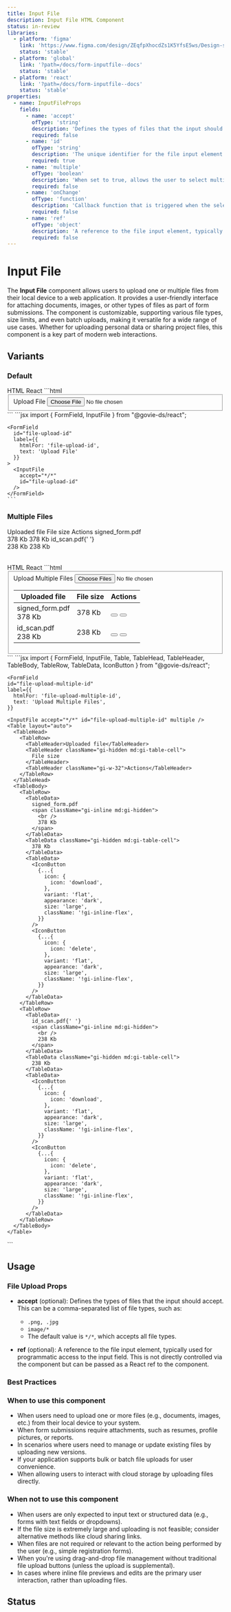 ```yaml
---
title: Input File
description: Input File HTML Component
status: in-review
libraries:
  - platform: 'figma'
    link: 'https://www.figma.com/design/ZEqfpXhocdZs1K5YfsE5ws/Design-system?node-id=5500-7027'
    status: 'stable'
  - platform: 'global'
    link: '?path=/docs/form-inputfile--docs'
    status: 'stable'
  - platform: 'react'
    link: '?path=/docs/form-inputfile--docs'
    status: 'stable'
properties:
  - name: InputFileProps
    fields:
      - name: 'accept'
        ofType: 'string'
        description: 'Defines the types of files that the input should accept. Can be a comma-separated list of file types (e.g., .png, .jpg, image/*).'
        required: false
      - name: 'id'
        ofType: 'string'
        description: 'The unique identifier for the file input element.'
        required: true
      - name: 'multiple'
        ofType: 'boolean'
        description: 'When set to true, allows the user to select multiple files.'
        required: false
      - name: 'onChange'
        ofType: 'function'
        description: 'Callback function that is triggered when the selected file(s) change.'
        required: false
      - name: 'ref'
        ofType: 'object'
        description: 'A reference to the file input element, typically used for programmatic access to the input field.'
        required: false
---
```


# Input File

The **Input File** component allows users to upload one or multiple files from their local device to a web application. It provides a user-friendly interface for attaching documents, images, or other types of files as part of form submissions. The component is customizable, supporting various file types, size limits, and even batch uploads, making it versatile for a wide range of use cases. Whether for uploading personal data or sharing project files, this component is a key part of modern web interactions.

## Variants

### Default

<ComponentContainer>
  <FormField
    id="file-upload-id"
    label={{
      htmlFor: 'file-upload-id',
      text: 'Upload File',
    }}
  >
    <InputFile accept="*/*" id="file-upload-id" />
  </FormField>
</ComponentContainer>

<Tabs id="tab3">
  <TabList>
    <TabItem value="tab31" checked>HTML</TabItem>
    <TabItem value="tab33">React</TabItem>
  </TabList>
  <TabPanel value="tab31">
    ```html
    <fieldset>
      <label class="gi-text-md gi-label gi-mb-2" for="file-upload-id">Upload File</label>
      <input class="gi-input-file" type="file" id="file-upload-id" accept="*/*">
    </fieldset>
    ```
  </TabPanel>
  <TabPanel value="tab33">
    ```jsx
    import { FormField, InputFile } from "@govie-ds/react";
    
    <FormField
      id="file-upload-id"
      label={{
        htmlFor: 'file-upload-id',
        text: 'Upload File'
      }}
    >
      <InputFile
        accept="*/*"
        id="file-upload-id"
      />
    </FormField>
    ```
  </TabPanel>
</Tabs>

### Multiple Files
<ComponentContainer>
  <FormField
    id="file-upload-multiple-id"
    label={{
      htmlFor: 'file-upload-multiple-id',
      text: 'Upload Multiple Files',
    }}
  >
    <InputFile accept="*/*" id="file-upload-multiple-id" multiple />
    <Table layout="auto">
      <TableHead>
        <TableRow>
          <TableHeader>Uploaded file</TableHeader>
          <TableHeader className="gi-hidden md:gi-table-cell">
            File size
          </TableHeader>
          <TableHeader className="gi-w-32">Actions</TableHeader>
        </TableRow>
      </TableHead>
      <TableBody>
        <TableRow>
          <TableData>
            signed_form.pdf
            <span className="gi-inline md:gi-hidden">
              <br />
              378 Kb
            </span>
          </TableData>
          <TableData className="gi-hidden md:gi-table-cell">
            378 Kb
          </TableData>
          <TableData>
            <IconButton
              {...{
                icon: {
                  icon: 'download',
                },
                variant: 'flat',
                appearance: 'dark',
                size: 'large',
                className: '!gi-inline-flex',
              }}
            />
            <IconButton
              {...{
                icon: {
                  icon: 'delete',
                },
                variant: 'flat',
                appearance: 'dark',
                size: 'large',
                className: '!gi-inline-flex',
              }}
            />
          </TableData>
        </TableRow>
        <TableRow>
          <TableData>
            id_scan.pdf{' '}
            <span className="gi-inline md:gi-hidden">
              <br />
              238 Kb
            </span>
          </TableData>
          <TableData className="gi-hidden md:gi-table-cell">
            238 Kb
          </TableData>
          <TableData>
            <IconButton
              {...{
                icon: {
                  icon: 'download',
                },
                variant: 'flat',
                appearance: 'dark',
                size: 'large',
                className: '!gi-inline-flex',
              }}
            />
            <IconButton
              {...{
                icon: {
                  icon: 'delete',
                },
                variant: 'flat',
                appearance: 'dark',
                size: 'large',
                className: '!gi-inline-flex',
              }}
            />
          </TableData>
        </TableRow>
      </TableBody>
    </Table>      
  </FormField>
</ComponentContainer>

<Tabs id="tab4">
  <TabList>
    <TabItem value="tab41" checked>HTML</TabItem>
    <TabItem value="tab43">React</TabItem>
  </TabList>
  <TabPanel value="tab41">
    ```html
    <fieldset>
      <label class="gi-text-md gi-label gi-mb-2" for="file-upload-multiple-id">Upload Multiple Files</label>
      <input class="gi-input-file" type="file" id="file-upload-multiple-id" accept="*/*" multiple />
      <table class="gi-table gi-table-auto">
        <thead>
          <tr>
            <th>Uploaded file</th>
            <th class="gi-hidden md:gi-table-cell">File size</th>
            <th class="gi-w-32">Actions</th>
          </tr>
        </thead>
        <tbody>
          <tr>
            <td>signed_form.pdf
              <span class="gi-inline md:gi-hidden">
                <br />
                378 Kb
              </span>
            </td>
            <td class="gi-hidden md:gi-table-cell">378 Kb</td>
            <td>
              <button class="gi-icon-button gi-icon-button-flat gi-icon-button-dark gi-icon-button-large gi-inline-flex">
                <!-- Icon for download -->
              </button>
              <button class="gi-icon-button gi-icon-button-flat gi-icon-button-dark gi-icon-button-large gi-inline-flex">
                <!-- Icon for delete -->
              </button>
            </td>
          </tr>
          <tr>
            <td>id_scan.pdf
              <span class="gi-inline md:gi-hidden">
                <br />
                238 Kb
              </span>
            </td>
            <td class="gi-hidden md:gi-table-cell">238 Kb</td>
            <td>
              <button class="gi-icon-button gi-icon-button-flat gi-icon-button-dark gi-icon-button-large gi-inline-flex">
                <!-- Icon for download -->
              </button>
              <button class="gi-icon-button gi-icon-button-flat gi-icon-button-dark gi-icon-button-large gi-inline-flex">
                <!-- Icon for delete -->
              </button>
            </td>
          </tr>
        </tbody>
      </table>
    </fieldset>
    ```
  </TabPanel>
  <TabPanel value="tab43">
    ```jsx
    import { FormField, InputFile, Table, TableHead, TableHeader, TableBody, TableRow, TableData, IconButton } from "@govie-ds/react";
    
    <FormField
    id="file-upload-multiple-id"
    label={{
      htmlFor: 'file-upload-multiple-id',
      text: 'Upload Multiple Files',
    }}
  >
    <InputFile accept="*/*" id="file-upload-multiple-id" multiple />
    <Table layout="auto">
      <TableHead>
        <TableRow>
          <TableHeader>Uploaded file</TableHeader>
          <TableHeader className="gi-hidden md:gi-table-cell">
            File size
          </TableHeader>
          <TableHeader className="gi-w-32">Actions</TableHeader>
        </TableRow>
      </TableHead>
      <TableBody>
        <TableRow>
          <TableData>
            signed_form.pdf
            <span className="gi-inline md:gi-hidden">
              <br />
              378 Kb
            </span>
          </TableData>
          <TableData className="gi-hidden md:gi-table-cell">
            378 Kb
          </TableData>
          <TableData>
            <IconButton
              {...{
                icon: {
                  icon: 'download',
                },
                variant: 'flat',
                appearance: 'dark',
                size: 'large',
                className: '!gi-inline-flex',
              }}
            />
            <IconButton
              {...{
                icon: {
                  icon: 'delete',
                },
                variant: 'flat',
                appearance: 'dark',
                size: 'large',
                className: '!gi-inline-flex',
              }}
            />
          </TableData>
        </TableRow>
        <TableRow>
          <TableData>
            id_scan.pdf{' '}
            <span className="gi-inline md:gi-hidden">
              <br />
              238 Kb
            </span>
          </TableData>
          <TableData className="gi-hidden md:gi-table-cell">
            238 Kb
          </TableData>
          <TableData>
            <IconButton
              {...{
                icon: {
                  icon: 'download',
                },
                variant: 'flat',
                appearance: 'dark',
                size: 'large',
                className: '!gi-inline-flex',
              }}
            />
            <IconButton
              {...{
                icon: {
                  icon: 'delete',
                },
                variant: 'flat',
                appearance: 'dark',
                size: 'large',
                className: '!gi-inline-flex',
              }}
            />
          </TableData>
        </TableRow>
      </TableBody>
    </Table>      
  </FormField>
    ```
  </TabPanel>
</Tabs>

## Usage

<ComponentPropertiesTable componentId="input-file" />

### File Upload Props

- **accept** (optional): Defines the types of files that the input should accept. This can be a comma-separated list of file types, such as:

  - `.png, .jpg`
  - `image/*`
  - The default value is `*/*`, which accepts all file types.

- **ref** (optional): A reference to the file input element, typically used for programmatic access to the input field. This is not directly controlled via the component but can be passed as a React ref to the component.

### Best Practices

### When to use this component

- When users need to upload one or more files (e.g., documents, images, etc.) from their local device to your system.
- When form submissions require attachments, such as resumes, profile pictures, or reports.
- In scenarios where users need to manage or update existing files by uploading new versions.
- If your application supports bulk or batch file uploads for user convenience.
- When allowing users to interact with cloud storage by uploading files directly.

### When not to use this component

- When users are only expected to input text or structured data (e.g., forms with text fields or dropdowns).
- If the file size is extremely large and uploading is not feasible; consider alternative methods like cloud sharing links.
- When files are not required or relevant to the action being performed by the user (e.g., simple registration forms).
- When you're using drag-and-drop file management without traditional file upload buttons (unless the upload is supplemental).
- In cases where inline file previews and edits are the primary user interaction, rather than uploading files.

## Status

<ComponentStatusBlock componentId="input-file" />
